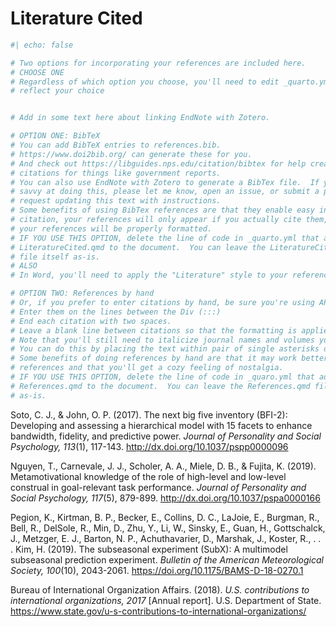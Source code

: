 # Literature Cited {.unnumbered}

```r
#| echo: false

# Two options for incorporating your references are included here.  
# CHOOSE ONE
# Regardless of which option you choose, you'll need to edit _quarto.yml to 
# reflect your choice


# Add in some text here about linking EndNote with Zotero.

# OPTION ONE: BibTeX
# You can add BibTeX entries to references.bib.  
# https://www.doi2bib.org/ can generate these for you.  
# And check out https://libguides.nps.edu/citation/bibtex for help creating 
# citations for things like government reports.
# You can also use EndNote with Zotero to generate a BibTex file.  If you're 
# savvy at doing this, please let me know, open an issue, or submit a pull 
# request updating this text with instructions. 
# Some benefits of using BibTex references are that they enable easy in-text
# citation, your references will only appear if you actually cite them, and
# your references will be properly formatted.
# IF YOU USE THIS OPTION, delete the line of code in _quarto.yml that adds
# LiteratureCited.qmd to the document.  You can leave the LiteratureCited.qmd 
# file itself as-is.
# ALSO
# In Word, you'll need to apply the "Literature" style to your references.

# OPTION TWO: References by hand
# Or, if you prefer to enter citations by hand, be sure you're using APA 7th edition.
# Enter them on the lines between the Div (:::)
# End each citation with two spaces.
# Leave a blank line between citations so that the formatting is applied correctly.
# Note that you'll still need to italicize journal names and volumes yourself.
# You can do this by placing the text within pair of single asterisks or underscores.
# Some benefits of doing references by hand are that it may work better for obscure
# references and that you'll get a cozy feeling of nostalgia.
# IF YOU USE THIS OPTION, delete the line of code in _quaro.yml that adds 
# References.qmd to the document.  You can leave the References.qmd file itself
# as-is.
```

::: {custom-style="Literature"}
Soto, C. J., & John, O. P. (2017). The next big five inventory (BFI-2): Developing and assessing a hierarchical model with 15 facets to enhance bandwidth, fidelity, and predictive power. *Journal of Personality and Social Psychology, 113*(1), 117-143. <http://dx.doi.org/10.1037/pspp0000096>

Nguyen, T., Carnevale, J. J., Scholer, A. A., Miele, D. B., & Fujita, K. (2019). Metamotivational knowledge of the role of high-level and low-level construal in goal-relevant task performance. _Journal of Personality and Social Psychology, 117_(5), 879-899. <http://dx.doi.org/10.1037/pspa0000166>

Pegion, K., Kirtman, B. P., Becker, E., Collins, D. C., LaJoie, E., Burgman, R., Bell, R., DelSole, R., Min, D., Zhu, Y., Li, W., Sinsky, E., Guan, H., Gottschalck, J., Metzger, E. J., Barton, N. P., Achuthavarier, D., Marshak, J., Koster, R., . . . Kim, H. (2019). The subseasonal experiment (SubX): A multimodel subseasonal prediction experiment. *Bulletin of the American Meteorological Society, 100*(10), 2043-2061. <https://doi.org/10.1175/BAMS-D-18-0270.1>

Bureau of International Organization Affairs. (2018). _U.S. contributions to international organizations, 2017_ \[Annual report\]. U.S. Department of State. <https://www.state.gov/u-s-contributions-to-international-organizations/>
:::